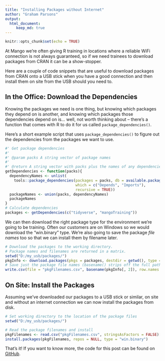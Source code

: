 ```yaml
---
title: "Installing Packages without Internet"
author: "Graham Parsons"
output: 
  html_document:
     keep_md: true
---
```


```r
knitr::opts_chunk$set(echo = TRUE)
```

At Mango we're often giving R training in locations where a reliable WiFi connection is not always guaranteed, so if we need trainees to download packages from CRAN it can be a show-stopper.

Here are a couple of code snippets that are useful to download packages from CRAN onto a USB stick when you have a good connection and then install them on site from the USB should you need to.

## In the Office: Download the Dependencies

Knowing the packages we need is one thing, but knowing which packages they depend on is another, and knowing which packages those dependencies depend on is... well, not worth thinking about -- there's a function that comes with R to do it for us called `package_dependencies()`.

Here's a short example script that uses `package_dependencies()` to figure out the dependencies from the packages we want to use.

```r
#' Get package dependencies
#'
#' @param packs A string vector of package names
#'
#' @return A string vector with packs plus the names of any dependencies
getDependencies <- function(packs){
  dependencyNames <- unlist(
    tools::package_dependencies(packages = packs, db = available.packages(), 
                                which = c("Depends", "Imports"),
                                recursive = TRUE))
  packageNames <- union(packs, dependencyNames)
  packageNames
}
# Calculate dependencies
packages <- getDependencies(c("tidyverse", "mangoTraining"))
```
We can then download the right package type for the environment we're going to be training. Often our customers are on Windows so we would download the "win.binary" type. We're also going to save the package *file names* too so that we can install them by filename later.

```r
# Download the packages to the working directory.
# Package names and filenames are returned in a matrix.
setwd("D:/my_usb/packages/")
pkgInfo <- download.packages(pkgs = packages, destdir = getwd(), type = "win.binary")
# Save just the package file names (basename() strips off the full paths leaving just the filename)
write.csv(file = "pkgFilenames.csv", basename(pkgInfo[, 2]), row.names = FALSE)
```

## On Site: Install the Packages

Assuming we've downloaded our packages to a USB stick or similar, on site and without an internet connection we can now install the packages from disk.

```r
# Set working directory to the location of the package files
setwd("D:/my_usb/packages/")

# Read the package filenames and install
pkgFilenames <- read.csv("pkgFilenames.csv", stringsAsFactors = FALSE)[, 1]
install.packages(pkgFilenames, repos = NULL, type = "win.binary")
```

That's it! If you want to know more, the code for this post can be found on [GitHub](https://github.com/MangoTheCat/blog_installing_packages).